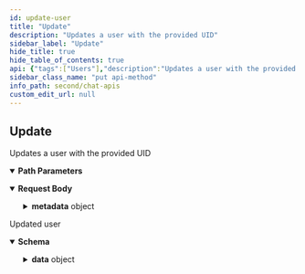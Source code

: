 ```yaml
---
id: update-user
title: "Update"
description: "Updates a user with the provided UID"
sidebar_label: "Update"
hide_title: true
hide_table_of_contents: true
api: {"tags":["Users"],"description":"Updates a user with the provided UID","operationId":"update-user","parameters":[{"name":"uid","in":"path","description":"An UID of a user.","required":true,"schema":{"type":"string"},"examples":{"string":{"summary":"UID","value":""}}}],"requestBody":{"content":{"application/json":{"schema":{"properties":{"name":{"description":"Display name of the user.","type":"string"},"avatar":{"description":"URL to profile picture of the user.","type":"string"},"link":{"description":"URL to profile page.","type":"string"},"role":{"description":"User role of the user for role based access control.","type":"string"},"metadata":{"description":"Additional information about the user as JSON. If you plan to use [Email Notification](doc:android-extensions-email-notification#section-configure-your-backend-to-store-emails) or [SMS Notification](doc:android-extensions-sms-notification#section-configure-your-backend-to-store-phone-number) extensions, Please add the private metadata here.","properties":{"@private":{"properties":{"email":{"type":"string"},"contactNumber":{"type":"string"}},"type":"object"}},"type":"object","default":{"@private":{"email":"user@email.com","contactNumber":"0123456789"}}},"tags":{"description":"A list of tags to identify specific users.","type":"array","items":{"type":"string"},"default":["tag1"]},"unset":{"description":"The unsettable user attributes are avatar, link and metadata.","type":"array","items":{"type":"string","enum":["avatar","link","metadata"]},"default":["avatar"]}},"type":"object"}}}},"responses":{"200":{"description":"Updated user","content":{"application/json":{"schema":{"properties":{"data":{"properties":{"":{"description":"Response data","properties":{"uid":{"type":"string"},"name":{"type":"string"},"avatar":{"type":"string"},"metadata":{"properties":{"email":{"type":"string"}},"type":"object"},"status":{"type":"string"},"role":{"type":"string"},"createdAt":{"type":"integer"}},"type":"object","title":"userSchema"}},"type":"object"}},"type":"object"},"example":{"data":{"uid":"superhero6","name":"Barry Allen","link":"http://placehold.it","avatar":"http://placehold.it/120x120&text=image1","metadata":{"email":"user@email.com","contactNumber":"0123456789"},"status":"offline","role":"manager","createdAt":1638354015,"updatedAt":1638354799,"tags":["supergroup"]}}}}}},"security":[{"apiKey":[]}],"method":"put","path":"/users/{uid}","servers":[{"url":"https://{appid}.api-{region}.cometchat.io/v3","variables":{"appid":{"default":"appId","description":"(Required) App ID"},"region":{"enum":["us","eu"],"default":"us","description":"Select Region"}}}],"securitySchemes":{"apiKey":{"type":"apiKey","description":"API Key with fullAccess scope(i.e. Rest API Key from the Dashboard).","name":"apikey","in":"header"}},"jsonRequestBodyExample":{"name":"string","avatar":"string","link":"string","role":"string","metadata":{"@private":{"email":"string","contactNumber":"string"}},"tags":["string"],"unset":["avatar"]},"info":{"title":"Chat APIs","description":"Manage messages, users, groups for a particular app using our Chat API.","version":"3.0"},"postman":{"name":"Update","description":{"content":"Updates a user with the provided UID","type":"text/plain"},"url":{"path":["users",":uid"],"host":["{{baseUrl}}"],"query":[],"variable":[{"disabled":false,"description":{"content":"(Required) An UID of a user.","type":"text/plain"},"type":"any","value":"","key":"uid"}]},"header":[{"key":"Content-Type","value":"application/json"},{"key":"Accept","value":"application/json"}],"method":"PUT","body":{"mode":"raw","raw":"\"\"","options":{"raw":{"language":"json"}}},"auth":{"type":"apikey","apikey":[{"type":"any","value":"apikey","key":"key"},{"type":"any","value":"<API Key>","key":"value"},{"type":"any","value":"header","key":"in"}]}}}
sidebar_class_name: "put api-method"
info_path: second/chat-apis
custom_edit_url: null
---
```



## Update



Updates a user with the provided UID

<details style={{"marginBottom":"1rem"}} data-collapsed={false} open={true}><summary style={{}}><strong>Path Parameters</strong></summary><div><ul><ParamsItem className={"paramsItem"} param={{"name":"uid","in":"path","description":"An UID of a user.","required":true,"schema":{"type":"string"},"examples":{"string":{"summary":"UID","value":""}}}}></ParamsItem></ul></div></details><MimeTabs><TabItem label={"application/json"} value={"application/json-schema"}><details style={{}} data-collapsed={false} open={true}><summary style={{"textAlign":"left"}}><strong>Request Body</strong></summary><div style={{"textAlign":"left","marginLeft":"1rem"}}></div><ul style={{"marginLeft":"1rem"}}><SchemaItem collapsible={false} name={"name"} required={false} schemaName={"string"} qualifierMessage={undefined} schema={{"description":"Display name of the user.","type":"string"}}></SchemaItem><SchemaItem collapsible={false} name={"avatar"} required={false} schemaName={"string"} qualifierMessage={undefined} schema={{"description":"URL to profile picture of the user.","type":"string"}}></SchemaItem><SchemaItem collapsible={false} name={"link"} required={false} schemaName={"string"} qualifierMessage={undefined} schema={{"description":"URL to profile page.","type":"string"}}></SchemaItem><SchemaItem collapsible={false} name={"role"} required={false} schemaName={"string"} qualifierMessage={undefined} schema={{"description":"User role of the user for role based access control.","type":"string"}}></SchemaItem><SchemaItem collapsible={true} className={"schemaItem"}><details style={{}}><summary style={{}}><strong>metadata</strong><span style={{"opacity":"0.6"}}> object</span></summary><div style={{"marginLeft":"1rem"}}><div style={{"marginTop":".5rem","marginBottom":".5rem"}}>

Additional information about the user as JSON. If you plan to use [Email Notification](doc:android-extensions-email-notification#section-configure-your-backend-to-store-emails) or [SMS Notification](doc:android-extensions-sms-notification#section-configure-your-backend-to-store-phone-number) extensions, Please add the private metadata here.

</div><SchemaItem collapsible={true} className={"schemaItem"}><details style={{}}><summary style={{}}><strong>@private</strong><span style={{"opacity":"0.6"}}> object</span></summary><div style={{"marginLeft":"1rem"}}><SchemaItem collapsible={false} name={"email"} required={false} schemaName={"string"} qualifierMessage={undefined} schema={{"type":"string"}}></SchemaItem><SchemaItem collapsible={false} name={"contactNumber"} required={false} schemaName={"string"} qualifierMessage={undefined} schema={{"type":"string"}}></SchemaItem></div></details></SchemaItem></div></details></SchemaItem><SchemaItem collapsible={false} name={"tags"} required={false} schemaName={"string[]"} qualifierMessage={undefined} schema={{"description":"A list of tags to identify specific users.","type":"array","items":{"type":"string"},"default":["tag1"]}}></SchemaItem><SchemaItem collapsible={false} name={"unset"} required={false} schemaName={"string[]"} qualifierMessage={"**Possible values:** [`avatar`, `link`, `metadata`]"} schema={{"description":"The unsettable user attributes are avatar, link and metadata.","type":"array","items":{"type":"string","enum":["avatar","link","metadata"]},"default":["avatar"]}}></SchemaItem></ul></details></TabItem></MimeTabs><div><ApiTabs><TabItem label={"200"} value={"200"}><div>

Updated user

</div><div><MimeTabs schemaType={"response"}><TabItem label={"application/json"} value={"application/json"}><SchemaTabs><TabItem label={"Schema"} value={"Schema"}><details style={{}} data-collapsed={false} open={true}><summary style={{"textAlign":"left"}}><strong>Schema</strong></summary><div style={{"textAlign":"left","marginLeft":"1rem"}}></div><ul style={{"marginLeft":"1rem"}}><SchemaItem collapsible={true} className={"schemaItem"}><details style={{}}><summary style={{}}><strong>data</strong><span style={{"opacity":"0.6"}}> object</span></summary><div style={{"marginLeft":"1rem"}}><SchemaItem collapsible={true} className={"schemaItem"}><details style={{}}><summary style={{}}><strong></strong><span style={{"opacity":"0.6"}}> object</span></summary><div style={{"marginLeft":"1rem"}}><div style={{"marginTop":".5rem","marginBottom":".5rem"}}>

Response data

</div><SchemaItem collapsible={false} name={"uid"} required={false} schemaName={"string"} qualifierMessage={undefined} schema={{"type":"string"}}></SchemaItem><SchemaItem collapsible={false} name={"name"} required={false} schemaName={"string"} qualifierMessage={undefined} schema={{"type":"string"}}></SchemaItem><SchemaItem collapsible={false} name={"avatar"} required={false} schemaName={"string"} qualifierMessage={undefined} schema={{"type":"string"}}></SchemaItem><SchemaItem collapsible={true} className={"schemaItem"}><details style={{}}><summary style={{}}><strong>metadata</strong><span style={{"opacity":"0.6"}}> object</span></summary><div style={{"marginLeft":"1rem"}}><SchemaItem collapsible={false} name={"email"} required={false} schemaName={"string"} qualifierMessage={undefined} schema={{"type":"string"}}></SchemaItem></div></details></SchemaItem><SchemaItem collapsible={false} name={"status"} required={false} schemaName={"string"} qualifierMessage={undefined} schema={{"type":"string"}}></SchemaItem><SchemaItem collapsible={false} name={"role"} required={false} schemaName={"string"} qualifierMessage={undefined} schema={{"type":"string"}}></SchemaItem><SchemaItem collapsible={false} name={"createdAt"} required={false} schemaName={"integer"} qualifierMessage={undefined} schema={{"type":"integer"}}></SchemaItem></div></details></SchemaItem></div></details></SchemaItem></ul></details></TabItem><TabItem label={"Example (from schema)"} value={"Example (from schema)"}><ResponseSamples responseExample={"{\n  \"data\": {\n    \"\": {\n      \"uid\": \"string\",\n      \"name\": \"string\",\n      \"avatar\": \"string\",\n      \"metadata\": {\n        \"email\": \"string\"\n      },\n      \"status\": \"string\",\n      \"role\": \"string\",\n      \"createdAt\": 0\n    }\n  }\n}"} language={"json"}></ResponseSamples></TabItem><TabItem label={"Example"} value={"Example"}><ResponseSamples responseExample={"{\n  \"data\": {\n    \"uid\": \"superhero6\",\n    \"name\": \"Barry Allen\",\n    \"link\": \"http://placehold.it\",\n    \"avatar\": \"http://placehold.it/120x120&text=image1\",\n    \"metadata\": {\n      \"email\": \"user@email.com\",\n      \"contactNumber\": \"0123456789\"\n    },\n    \"status\": \"offline\",\n    \"role\": \"manager\",\n    \"createdAt\": 1638354015,\n    \"updatedAt\": 1638354799,\n    \"tags\": [\n      \"supergroup\"\n    ]\n  }\n}"} language={"json"}></ResponseSamples></TabItem></SchemaTabs></TabItem></MimeTabs></div></TabItem></ApiTabs></div>